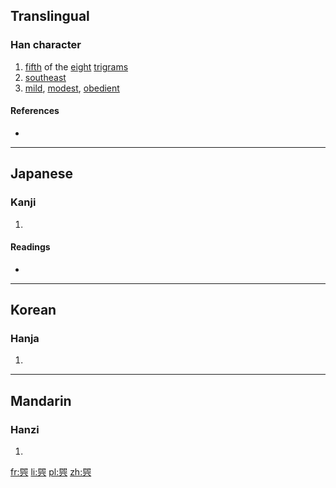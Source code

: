 {{also|巽}}
==Translingual==

===Han character===
{{Han char|rn=49|rad=己|as=06|sn=9|four=|canj=口山一金 (RUMC)|ids=⿳⿰[[巳]]巳[[一]][[八]]}}

# [[fifth]] of the [[eight]] [[trigram]]s
# [[southeast]]
# [[mild]], [[modest]], [[obedient]]

====References====
* {{Han ref|kx=0327.101|dkj=08759|hdz=20986.100|uh=5DFA|ud=24058}}

----

==Japanese==

===Kanji===
{{ja-kanji|grade=|rs=己06}}

# {{defn|lang=ja|sort=己06}}

====Readings====
* {{ja-readings|on=[[そん]] (son)|kun=[[たつみ]] (tatsumi), [[ゆずる]] (yuzuru)}}

----

==Korean==

===Hanja===
{{ko-hanja|hangeul=손|rv=son|mr=son}}

# {{defn|lang=ko|sort=己06}}

----

==Mandarin==

===Hanzi===
{{cmn-hanzi|pin=[[xùn]] ([[xun4]])|wg=hsün<sup>4</sup>}}

# {{defn|lang=cmn|sort=己06}}

[[fr:巺]]
[[li:巺]]
[[pl:巺]]
[[zh:巺]]